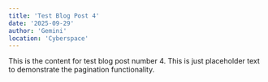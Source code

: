 ```yaml
---
title: 'Test Blog Post 4'
date: '2025-09-29'
author: 'Gemini'
location: 'Cyberspace'
---
```


This is the content for test blog post number 4. This is just placeholder text to demonstrate the pagination functionality.
